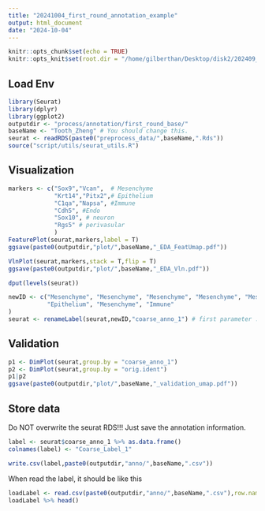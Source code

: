 ```yaml
---
title: "20241004_first_round_annotation_example"
output: html_document
date: "2024-10-04"
---
```


```r
knitr::opts_chunk$set(echo = TRUE)
knitr::opts_knit$set(root.dir = "/home/gilberthan/Desktop/disk2/202409_tooth/") # set working directory

```

## Load Env


```r
library(Seurat)
library(dplyr)
library(ggplot2)
outputdir <- "process/annotation/first_round_base/"
baseName <- "Tooth_Zheng" # You should change this.
seurat <- readRDS(paste0("preprocess_data/",baseName,".Rds"))
source("script/utils/seurat_utils.R")
```

## Visualization


```r
markers <- c("Sox9","Vcan",  # Mesenchyme
             "Krt14","Pitx2",# Epithelium
             "C1qa","Napsa", #Immune
             "Cdh5", #Endo
             "Sox10", # neuron
             "Rgs5" # perivasular
             ) 
FeaturePlot(seurat,markers,label = T)
ggsave(paste0(outputdir,"plot/",baseName,"_EDA_FeatUmap.pdf"))
```

```r
VlnPlot(seurat,markers,stack = T,flip = T)
ggsave(paste0(outputdir,"plot/",baseName,"_EDA_Vln.pdf"))
```
```r
dput(levels(seurat))

```
```r
newID <- c("Mesenchyme", "Mesenchyme", "Mesenchyme", "Mesenchyme", "Mesenchyme", "Mesenchyme", "Immune", "Endothelium", "Perivasular", 
           "Epithelium", "Mesenchyme", "Immune"
)
seurat <- renameLabel(seurat,newID,"coarse_anno_1") # first parameter : seurat; Second parameter : new ID, which order same with level; third para : the slot you want to store in metadata
```

## Validation
```r
p1 <- DimPlot(seurat,group.by = "coarse_anno_1")
p2 <- DimPlot(seurat,group.by = "orig.ident")
p1|p2
ggsave(paste0(outputdir,"plot/",baseName,"_validation_umap.pdf"))
```


## Store data
Do NOT overwrite the seurat RDS!!!
Just save the annotation information.

```r
label <- seurat$coarse_anno_1 %>% as.data.frame()
colnames(label) <- "Coarse_Label_1"

write.csv(label,paste0(outputdir,"anno/",baseName,".csv"))
```

When read the label, it should be like this
```r
loadLabel <- read.csv(paste0(outputdir,"anno/",baseName,".csv"),row.names = 1)
loadLabel %>% head()
```
